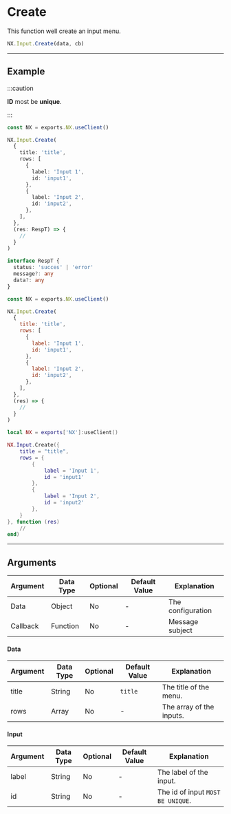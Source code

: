 
# Create

This function well create an input menu.

```typescript
NX.Input.Create(data, cb)
```

---

## Example

:::caution

**ID** most be **unique**.

:::

<Tabs>
<TabItem value="ts" label="TypeScript">

```typescript title="/rc/client/input/input.service.ts"
const NX = exports.NX.useClient()

NX.Input.Create(
  {
    title: 'title',
    rows: [
      {
        label: 'Input 1',
        id: 'input1',
      },
      {
        label: 'Input 2',
        id: 'input2',
      },
    ],
  },
  (res: RespT) => {
    //
  }
)

interface RespT {
  status: 'succes' | 'error'
  message?: any
  data?: any
}
```

</TabItem>
<TabItem value="js" label="JavaScript">

```js title="/rc/client/input/input.service.ts"
const NX = exports.NX.useClient()

NX.Input.Create(
  {
    title: 'title',
    rows: [
      {
        label: 'Input 1',
        id: 'input1',
      },
      {
        label: 'Input 2',
        id: 'input2',
      },
    ],
  },
  (res) => {
    //
  }
)
```

</TabItem>
<TabItem value="lua" label="Lua">

```lua title="/rc/client/input/input.service.ts"
local NX = exports['NX']:useClient()

NX.Input.Create({
    title = "title",
    rows = {
        {
            label = 'Input 1',
            id = 'input1'
        },
        {
            label = 'Input 2',
            id = 'input2'
        },
    }
}, function (res)
    //
end)
```

</TabItem>
</Tabs>

---

## Arguments

| Argument | Data Type | Optional | Default Value | Explanation       |
| -------- | --------- | -------- | ------------- | ----------------- |
| Data     | Object    | No       | -             | The configuration |
| Callback | Function  | No       | -             | Message subject   |

#### Data

| Argument | Data Type | Optional | Default Value | Explanation              |
| -------- | --------- | -------- | ------------- | ------------------------ |
| title    | String    | No       | `title`       | The title of the menu.   |
| rows     | Array     | No       | -             | The array of the inputs. |

#### Input

| Argument | Data Type | Optional | Default Value | Explanation                       |
| -------- | --------- | -------- | ------------- | --------------------------------- |
| label    | String    | No       | -             | The label of the input.           |
| id       | String    | No       | -             | The id of input `MOST BE UNIQUE`. |
